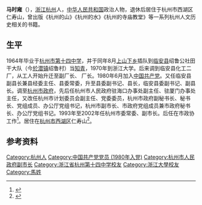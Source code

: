 '''马时雍'''（{{Bd|1946年|2月}}），[[浙江省|浙江]][[杭州市|杭州]]人，[[中华人民共和国|中华人民共和国]]政治人物，退休后居住于杭州市西湖区仁寿山，曾出版《杭州的山》《杭州的水》《杭州的寺庙教堂》等一系列杭州人文历史相关的书籍。

== 生平 ==
1964年毕业于[[杭州第十四中学|杭州市第十四中学]]，并于同年8月[[上山下乡运动|上山下乡]]插队到[[临安区|临安县]]绍鲁公社田干大队（今[[於潜镇|於潜镇]]绍鲁村）当[[知识青年|知青]]，1970年到浙江大学。后来调到临安县化工二厂，从工人开始升迁至副厂长、 厂长。1980年6月加入[[中国共产党|中国共产党]]。又任临安县副县长兼县经委主任、县委常委，升至县委副书记、县长，临安县委副书记、副县长。调至[[杭州市人民政府|杭州市政府]]，先后任杭州市人民政府驻海口办事处副主任、驻厦门办事处主任，又改任杭州市计划委员会副主任、党委委员，杭州市政府副秘书长、秘书长、党组成员、办公厅党组书记，杭州市副市长、市政府党组成员兼市政府秘书长、办公厅党组书记。1993年至2002年任杭州市委常委、副市长。后任在市政协工作<ref>{{Cite web|title=市委、市人大、市政府、市政协领导简历|url=http://www.hangzhou.gov.cn/art/2003/1/27/art_806931_134109.html|accessdate=2020-08-13|work=www.hangzhou.gov.cn}}</ref>。居住在[[杭州市|杭州市]][[西湖区_(杭州市)|西湖区]]仁寿山<ref>{{Cite book|chapter=序|url=http://worldcat.org/oclc/885885328|publisher=杭州出版社|date=2012|isbn=978-7-80758-587-9|oclc=885885328|last=马时雍.|title=杭州的水|first=|year=|location=|pages=}}</ref>。

== 参考资料 ==
{{Reflist}}
[[Category:杭州人|Category:杭州人]]
[[Category:中国共产党党员_(1980年入党)|Category:中国共产党党员 (1980年入党)]]
[[Category:杭州市人民政府副市长|Category:杭州市人民政府副市长]]
[[Category:浙江省杭州第十四中学校友|Category:浙江省杭州第十四中学校友]]
[[Category:浙江大學校友|Category:浙江大學校友]]
[[Category:馬姓|Category:馬姓]]